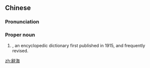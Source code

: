 {{also|辞海}}
==Chinese==
{{zh-forms|s=辞海}}

===Pronunciation===
{{zh-pron
|m=Cíhǎi
|c=ci4 hoi2
|cat=pn
}}

===Proper noun===
{{zh-proper noun}}

# {{w|Cihai}}, an encyclopedic dictionary first published in 1915, and frequently revised.

[[zh:辭海]]